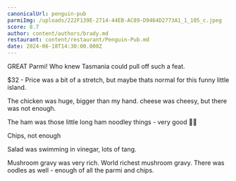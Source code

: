 ```yaml
---
canonicalUrl: penguin-pub
parmiImg: /uploads/222F139E-2714-44EB-AC89-D9464D2773A1_1_105_c.jpeg
score: 8.7
author: content/authors/brady.md
restaurant: content/restaurant/Penguin-Pub.md
date: 2024-06-18T14:30:00.000Z
---
```


GREAT Parmi! Who knew Tasmania could pull off such a feat.

$32 - Price was a bit of a stretch, but maybe thats normal for this funny little island.

The chicken was huge, bigger than my hand. cheese was cheesy, but there was not enough.

The ham was those little long ham noodley things - very good 🤌🏼

Chips, not enough

Salad was swimming in vinegar, lots of tang.

Mushroom gravy was very rich. World richest mushroom gravy. There was oodles as well - enough of all the parmi and chips.
 